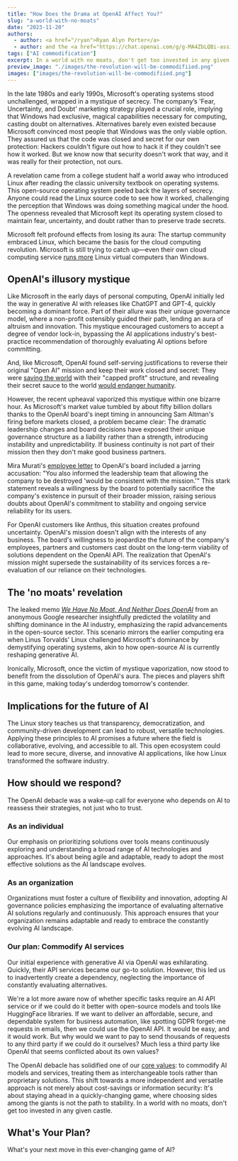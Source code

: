 ```yaml
---
title: "How Does the Drama at OpenAI Affect You?"
slug: "a-world-with-no-moats"
date: "2023-11-20"
authors:
  - author: <a href="/ryan">Ryan Alyn Porter</a>
  - author: and the <a href="https://chat.openai.com/g/g-MA4ZbLQBi-assistant-alpha"><i>Anthus</i></a> GPT
tags: ["AI commodification"]
excerpt: In a world with no moats, don't get too invested in any given castle.
preview_image: "./images/the-revolution-will-be-commodifiied.png"
images: ["images/the-revolution-will-be-commodifiied.png"]
---
```



<BlogImage images={props.pageContext.frontmatter.images} index={0} className="right" alt="THE REVOLUTION WILL BE COMMODIFIED" />

In the late 1980s and early 1990s, Microsoft's operating systems stood unchallenged, wrapped in a mystique of secrecy. The company’s 'Fear, Uncertainty, and Doubt' marketing strategy played a crucial role, implying that Windows had exclusive, magical capabilities necessary for computing, casting doubt on alternatives.  Alternatives barely even existed because Microsoft convinced most people that Windows was the only viable option.  They assured us that the code was closed and secret for our own protection: Hackers couldn't figure out how to hack it if they couldn't see how it worked.  But we know now that security doesn't work that way, and it was really for their protection, not ours.

A revelation came from a college student half a world away who introduced Linux after reading the classic university textbook on operating systems. This open-source operating system peeled back the layers of secrecy.  Anyone could read the Linux source code to see how it worked, challenging the perception that Windows was doing something magical under the hood.  The openness revealed that Microsoft kept its operating system closed to maintain fear, uncertainty, and doubt rather than to preserve trade secrets.

Microsoft felt profound effects from losing its aura: The startup community embraced Linux, which became the basis for the cloud computing revolution.  Microsoft is still trying to catch up—even their own cloud computing service [runs more](https://w3techs.com/technologies/comparison/os-linux,os-windows) Linux virtual computers than Windows.

## OpenAI's illusory mystique

Like Microsoft in the early days of personal computing, OpenAI initially led the way in generative AI with releases like ChatGPT and GPT-4, quickly becoming a dominant force. Part of their allure was their unique governance model, where a non-profit ostensibly guided their path, lending an aura of altruism and innovation. This mystique encouraged customers to accept a degree of vendor lock-in, bypassing the AI applications industry's best-practice recommendation of thoroughly evaluating AI options before committing.

And, like Microsoft, OpenAI found self-serving justifications to reverse their original "Open AI" mission and keep their work closed and secret: They were [saving the world](https://www.technologyreview.com/2020/02/17/844721/ai-openai-moonshot-elon-musk-sam-altman-greg-brockman-messy-secretive-reality/) with their "capped profit" structure, and revealing their secret sauce to the world [would endanger humanity](https://www.theverge.com/2023/3/15/23640180/openai-gpt-4-launch-closed-research-ilya-sutskever-interview).

However, the recent upheaval vaporized this mystique within one bizarre hour. As Microsoft's market value tumbled by about fifty billion dollars thanks to the OpenAI board's inept timing in announcing Sam Altman's firing before markets closed, a problem became clear: The dramatic leadership changes and board decisions have exposed their unique governance structure as a liability rather than a strength, introducing instability and unpredictability.  If business continuity is not part of their mission then they don't make good business partners.

Mira Murati's [employee letter](https://www.nytimes.com/interactive/2023/11/20/technology/letter-to-the-open-ai-board.html) to OpenAI's board included a jarring accusation: "You also informed the leadership team that allowing the company to be destroyed 'would be consistent with the mission.'" This stark statement reveals a willingness by the board to potentially sacrifice the company's existence in pursuit of their broader mission, raising serious doubts about OpenAI's commitment to stability and ongoing service reliability for its users.

For OpenAI customers like Anthus, this situation creates profound uncertainty.  OpenAI's mission doesn't align with the interests of any business.  The board's willingness to jeopardize the future of the company's employees, partners and customers cast doubt on the long-term viability of solutions dependent on the OpenAI API. The realization that OpenAI's mission might supersede the sustainability of its services forces a re-evaluation of our reliance on their technologies.

## The 'no moats' revelation

The leaked memo *[We Have No Moat, And Neither Does OpenAI](https://www.semianalysis.com/p/google-we-have-no-moat-and-neither)* from an anonymous Google researcher insightfully predicted the volatility and shifting dominance in the AI industry, emphasizing the rapid advancements in the open-source sector. This scenario mirrors the earlier computing era when Linus Torvalds' Linux challenged Microsoft's dominance by demystifying operating systems, akin to how open-source AI is currently reshaping generative AI.

Ironically, Microsoft, once the victim of mystique vaporization, now stood to benefit from the dissolution of OpenAI's aura.  The pieces and players shift in this game, making today's underdog tomorrow's contender.

## Implications for the future of AI

The Linux story teaches us that transparency, democratization, and community-driven development can lead to robust, versatile technologies.  Applying these principles to AI promises a future where the field is collaborative, evolving, and accessible to all.  This open ecosystem could lead to more secure, diverse, and innovative AI applications, like how Linux transformed the software industry.

## How should we respond?

The OpenAI debacle was a wake-up call for everyone who depends on AI to reassess their strategies, not just who to trust.

### As an individual

Our emphasis on prioritizing solutions over tools means continuously exploring and understanding a broad range of AI technologies and approaches. It's about being agile and adaptable, ready to adopt the most effective solutions as the AI landscape evolves.

### As an organization

Organizations must foster a culture of flexibility and innovation, adopting AI governance policies emphasizing the importance of evaluating alternative AI solutions regularly and continuously.  This approach ensures that your organization remains adaptable and ready to embrace the constantly evolving AI landscape.

### Our plan: Commodify AI services

Our initial experience with generative AI via OpenAI was exhilarating. Quickly, their API services became our go-to solution. However, this led us to inadvertently create a dependency, neglecting the importance of constantly evaluating alternatives.

We're a lot more aware now of whether specific tasks require an AI API service or if we could do it better with open-source models and tools like HuggingFace libraries.  If we want to deliver an affordable, secure, and dependable system for business automation, like spotting GDPR forget-me requests in emails, then we could use the OpenAI API.  It would be easy, and it would work.  But why would we want to pay to send thousands of requests to any third party if we could do it ourselves?  Much less a third party like OpenAI that seems conflicted about its own values?

The OpenAI debacle has solidified one of our [core values](/#our-values): to commodify AI models and services, treating them as interchangeable tools rather than proprietary solutions. This shift towards a more independent and versatile approach is not merely about cost-savings or information security: It's about staying ahead in a quickly-changing game, where choosing sides among the giants is not the path to stability. In a world with no moats, don't get too invested in any given castle.

## What's Your Plan?

What's your next move in this ever-changing game of AI?